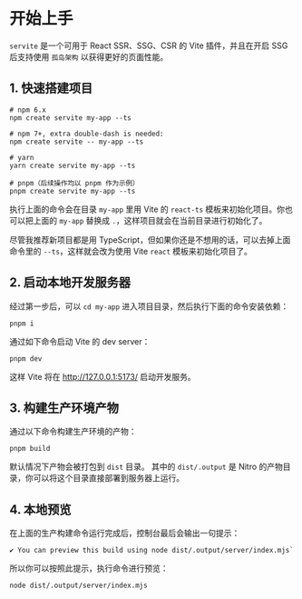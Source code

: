 # 开始上手

`servite` 是一个可用于 React SSR、SSG、CSR 的 Vite 插件，并且在开启 SSG 后支持使用 `孤岛架构` 以获得更好的页面性能。

## 1. 快速搭建项目

```shell
# npm 6.x
npm create servite my-app --ts

# npm 7+, extra double-dash is needed:
npm create servite -- my-app --ts

# yarn
yarn create servite my-app --ts

# pnpm（后续操作均以 pnpm 作为示例）
pnpm create servite my-app --ts
```

执行上面的命令会在目录 `my-app` 里用 Vite 的 `react-ts` 模板来初始化项目。你也可以把上面的 `my-app` 替换成 `.`，这样项目就会在当前目录进行初始化了。

尽管我推荐新项目都是用 TypeScript，但如果你还是不想用的话，可以去掉上面命令里的 `--ts`，这样就会改为使用 Vite `react` 模板来初始化项目了。

## 2. 启动本地开发服务器

经过第一步后，可以 `cd my-app` 进入项目目录，然后执行下面的命令安装依赖：

```shell
pnpm i
```

通过如下命令启动 Vite 的 dev server：

```shell
pnpm dev
```

这样 Vite 将在 http://127.0.0.1:5173/ 启动开发服务。

## 3. 构建生产环境产物

通过以下命令构建生产环境的产物：

```shell
pnpm build
```

默认情况下产物会被打包到 `dist` 目录。
其中的 `dist/.output` 是 Nitro 的产物目录，你可以将这个目录直接部署到服务器上运行。

## 4. 本地预览

在上面的生产构建命令运行完成后，控制台最后会输出一句提示：

```shell
✔ You can preview this build using node dist/.output/server/index.mjs`
```

所以你可以按照此提示，执行命令进行预览：

```shell
node dist/.output/server/index.mjs
```
